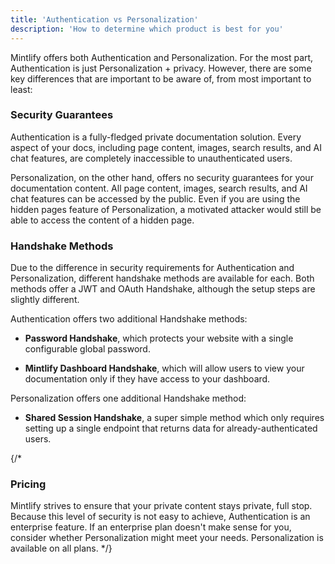 ```yaml
---
title: 'Authentication vs Personalization'
description: 'How to determine which product is best for you'
---
```


Mintlify offers both Authentication and Personalization. For the most part, Authentication is
just Personalization + privacy. However, there are some key differences that are important to
be aware of, from most important to least:

### Security Guarantees

Authentication is a fully-fledged private documentation solution. Every aspect of your docs,
including page content, images, search results, and AI chat features, are completely inaccessible to
unauthenticated users.

Personalization, on the other hand, offers no security guarantees for your documentation content.
All page content, images, search results, and AI chat features can be accessed by the public. Even
if you are using the hidden pages feature of Personalization, a motivated attacker would still
be able to access the content of a hidden page.

### Handshake Methods

Due to the difference in security requirements for Authentication and Personalization, different
handshake methods are available for each. Both methods offer a JWT and OAuth Handshake, although
the setup steps are slightly different.

Authentication offers two additional Handshake methods:

- **Password Handshake**, which protects your website with a single configurable global password.

- **Mintlify Dashboard Handshake**, which will allow users to view your documentation only if they have
access to your dashboard.

Personalization offers one additional Handshake method:

- **Shared Session Handshake**, a super simple method which only requires setting up a single endpoint
that returns data for already-authenticated users.

{/* 
### Pricing

Mintlify strives to ensure that your private content stays private, full stop. Because this level
of security is not easy to achieve, Authentication is an enterprise feature. If an enterprise plan
doesn't make sense for you, consider whether Personalization might meet your needs. Personalization
is available on all plans.
*/}
